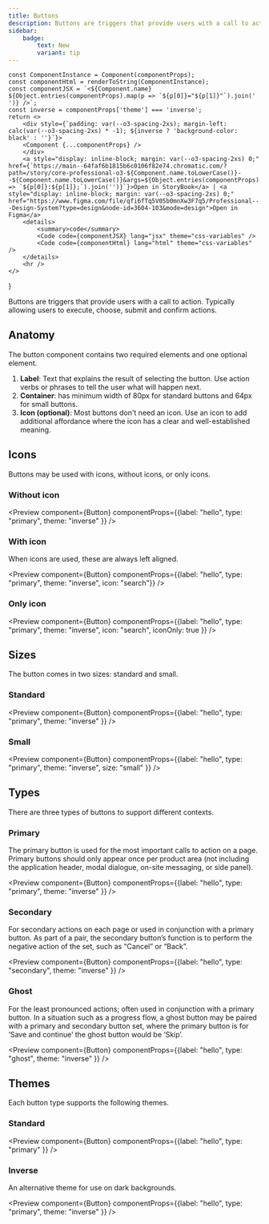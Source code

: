 ```yaml
---
title: Buttons
description: Buttons are triggers that provide users with a call to action. Typically allowing users to execute, choose, submit and confirm actions.
sidebar:
    badge:
        text: New
        variant: tip
---
```



    const ComponentInstance = Component(componentProps);
    const componentHtml = renderToString(ComponentInstance);
    const componentJSX = `<${Component.name} ${Object.entries(componentProps).map(p => `${p[0]}="${p[1]}"`).join(' ')} />`;
    const inverse = componentProps['theme'] === 'inverse';
    return <>
        <div style={`padding: var(--o3-spacing-2xs); margin-left: calc(var(--o3-spacing-2xs) * -1); ${inverse ? 'background-color: black' : ''}`}>
        <Component {...componentProps} />
        </div>
        <a style="display: inline-block; margin: var(--o3-spacing-2xs) 0;" href={`https://main--64faf6b1815b6c0106f82e74.chromatic.com/?path=/story/core-professional-o3-${Component.name.toLowerCase()}--${Component.name.toLowerCase()}&args=${Object.entries(componentProps).map(p => `${p[0]}:${p[1]};`).join('')}`}>Open in StoryBook</a> | <a style="display: inline-block; margin: var(--o3-spacing-2xs) 0;" href="https://www.figma.com/file/qfi6fTq5V05b0mnXw3F7q5/Professional---Design-System?type=design&node-id=3604-103&mode=design">Open in Figma</a>
        <details>
            <summary>code</summary>
            <Code code={componentJSX} lang="jsx" theme="css-variables" />
            <Code code={componentHtml} lang="html" theme="css-variables" />
        </details>
        <hr />
    </>
}

Buttons are triggers that provide users with a call to action. Typically allowing users to execute, choose, submit and confirm actions.

## Anatomy

The button component contains two required elements and one optional element.

<ButtonAnatomy />

1. <strong>Label</strong>: Text that explains the result of selecting the button. Use action verbs or phrases to tell the user what will happen next.
1. <strong>Container</strong>: has minimum width of 80px for standard buttons and 64px for small buttons.
1. <strong>Icon (optional)</strong>: Most buttons don't need an icon. Use an icon to add additional affordance where the icon has a clear and well-established meaning.

## Icons

Buttons may be used with icons, without icons, or only icons.

### Without icon

<Preview component={Button} componentProps={{label: "hello", type: "primary", theme: "inverse" }} />

### With icon

When icons are used, these are always left aligned.

<Preview component={Button} componentProps={{label: "hello", type: "primary", theme: "inverse", icon: "search"}} />

### Only icon

<Preview component={Button} componentProps={{label: "hello", type: "primary", theme: "inverse", icon: "search", iconOnly: true }} />

## Sizes

The button comes in two sizes: standard and small.

### Standard

<Preview component={Button} componentProps={{label: "hello", type: "primary", theme: "inverse" }} />

### Small

<Preview component={Button} componentProps={{label: "hello", type: "primary", theme: "inverse", size: "small" }} />

## Types

There are three types of buttons to support different contexts.

### Primary

The primary button is used for the most important calls to action on a page. Primary buttons should only appear once per product area (not including the application header, modal dialogue, on-site messaging, or side panel).

<Preview component={Button} componentProps={{label: "hello", type: "primary", theme: "inverse" }} />

### Secondary

For secondary actions on each page or used in conjunction with a primary button. As part of a pair, the secondary button’s function is to perform the negative action of the set, such as “Cancel” or “Back”.

<Preview component={Button} componentProps={{label: "hello", type: "secondary", theme: "inverse" }} />

### Ghost

For the least pronounced actions; often used in conjunction with a primary button. In a situation such as a progress flow, a ghost button may be paired with a primary and secondary button set, where the primary button is for ‘Save and continue’ the ghost button would be ‘Skip’.

<Preview component={Button} componentProps={{label: "hello", type: "ghost", theme: "inverse" }} />

## Themes

Each button type supports the following themes.

### Standard

<Preview component={Button} componentProps={{label: "hello", type: "primary" }} />

### Inverse

An alternative theme for use on dark backgrounds.

<Preview component={Button} componentProps={{label: "hello", type: "primary", theme: "inverse" }} />
